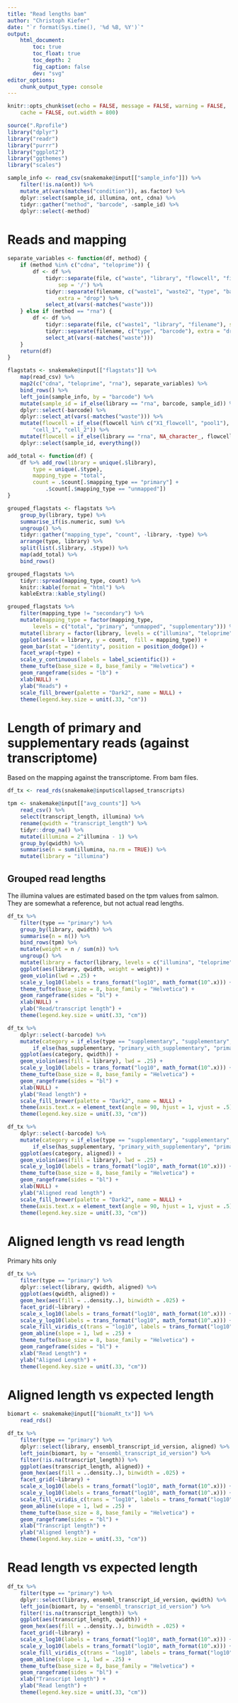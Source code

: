 ```yaml
---
title: "Read lengths bam"
author: "Christoph Kiefer"
date: "`r format(Sys.time(), '%d %B, %Y')`"
output:
    html_document:
        toc: true
        toc_float: true
        toc_depth: 2
        fig_caption: false
        dev: "svg"
editor_options:
    chunk_output_type: console
---
```


```r
knitr::opts_chunk$set(echo = FALSE, message = FALSE, warning = FALSE,
    cache = FALSE, out.width = 800)
```

```r
source(".Rprofile")
library("dplyr")
library("readr")
library("purrr")
library("ggplot2")
library("ggthemes")
library("scales")
```


```r
sample_info <- read_csv(snakemake@input[["sample_info"]]) %>% 
    filter(!is.na(ont)) %>%
    mutate_at(vars(matches("condition")), as.factor) %>% 
    dplyr::select(sample_id, illumina, ont, cdna) %>% 
    tidyr::gather("method", "barcode", -sample_id) %>% 
    dplyr::select(-method) 
```

# Reads and mapping

```r
separate_variables <- function(df, method) {
    if (method %in% c("cdna", "teloprime")) {
        df <- df %>%
            tidyr::separate(file, c("waste", "library", "flowcell", "filename"),
                sep = '/') %>% 
            tidyr::separate(filename, c("waste1", "waste2", "type", "barcode"),
                extra = "drop") %>%  
            select_at(vars(-matches("waste")))
    } else if (method == "rna") {
        df <- df %>%
            tidyr::separate(file, c("waste1", "library", "filename"), sep = '/') %>% 
            tidyr::separate(filename, c("type", "barcode"), extra = "drop") %>% 
            select_at(vars(-matches("waste"))) 
    }
    return(df)
}

flagstats <- snakemake@input[["flagstats"]] %>% 
    map(read_csv) %>% 
    map2(c("cdna", "teloprime", "rna"), separate_variables) %>% 
    bind_rows() %>% 
    left_join(sample_info, by = "barcode") %>% 
    mutate(sample_id = if_else(library == "rna", barcode, sample_id)) %>% 
    dplyr::select(-barcode) %>% 
    dplyr::select_at(vars(-matches("waste"))) %>% 
    mutate(flowcell = if_else(flowcell %in% c("X1_flowcell", "pool1"),
        "cell_1", "cell_2")) %>% 
    mutate(flowcell = if_else(library == "rna", NA_character_, flowcell)) %>% 
    dplyr::select(sample_id, everything())
```

```r
add_total <- function(df) {
    df %>% add_row(library = unique(.$library), 
        type = unique(.$type),
        mapping_type = "total",
        count = .$count[.$mapping_type == "primary"] +
            .$count[.$mapping_type == "unmapped"]) 
}

grouped_flagstats <- flagstats %>% 
    group_by(library, type) %>%
    summarise_if(is.numeric, sum) %>%
    ungroup() %>% 
    tidyr::gather("mapping_type", "count", -library, -type) %>% 
    arrange(type, library) %>% 
    split(list(.$library, .$type)) %>% 
    map(add_total) %>% 
    bind_rows()

grouped_flagstats %>% 
    tidyr::spread(mapping_type, count) %>% 
    knitr::kable(format = "html") %>%
    kableExtra::kable_styling()

grouped_flagstats %>% 
    filter(mapping_type != "secondary") %>%
    mutate(mapping_type = factor(mapping_type,
        levels = c("total", "primary", "unmapped", "supplementary"))) %>% 
    mutate(library = factor(library, levels = c("illumina", "teloprime", "cdna", "rna"))) %>% 
    ggplot(aes(x = library, y = count,  fill = mapping_type)) +
    geom_bar(stat = "identity", position = position_dodge()) +
    facet_wrap(~type) +
    scale_y_continuous(labels = label_scientific()) +
    theme_tufte(base_size = 8, base_family = "Helvetica") +
    geom_rangeframe(sides = "lb") +
    xlab(NULL) + 
    ylab("Reads") +
    scale_fill_brewer(palette = "Dark2", name = NULL) +
    theme(legend.key.size = unit(.33, "cm"))
```

# Length of primary and supplementary reads (against transcriptome)

Based on the mapping against the transcriptome. From bam files.

```r
df_tx <- read_rds(snakemake@input$collapsed_transcripts)

tpm <- snakemake@input[["avg_counts"]] %>% 
    read_csv() %>% 
    select(transcript_length, illumina) %>% 
    rename(qwidth = "transcript_length") %>%
    tidyr::drop_na() %>% 
    mutate(illumina = 2^illumina - 1) %>% 
    group_by(qwidth) %>% 
    summarise(n = sum(illumina, na.rm = TRUE)) %>% 
    mutate(library = "illumina")
```

## Grouped read lengths

The illumina values are estimated based on the tpm values from salmon. They are
somewhat a reference, but not actual read lengths.

```r
df_tx %>% 
    filter(type == "primary") %>% 
    group_by(library, qwidth) %>% 
    summarise(n = n()) %>% 
    bind_rows(tpm) %>% 
    mutate(weight = n / sum(n)) %>% 
    ungroup() %>% 
    mutate(library = factor(library, levels = c("illumina", "teloprime", "cdna", "rna"))) %>% 
    ggplot(aes(library, qwidth, weight = weight)) +
    geom_violin(lwd = .25) +
    scale_y_log10(labels = trans_format("log10", math_format(10^.x))) +
    theme_tufte(base_size = 8, base_family = "Helvetica") +
    geom_rangeframe(sides = "bl") +
    xlab(NULL) + 
    ylab("Read/transcript length") +
    theme(legend.key.size = unit(.33, "cm"))
```

```r
df_tx %>% 
    dplyr::select(-barcode) %>% 
    mutate(category = if_else(type == "supplementary", "supplementary",
        if_else(has_supplementary, "primary_with_supplementary", "primary_wo_supplementary"))) %>% 
    ggplot(aes(category, qwidth)) + 
    geom_violin(aes(fill = library), lwd = .25) +
    scale_y_log10(labels = trans_format("log10", math_format(10^.x))) +
    theme_tufte(base_size = 8, base_family = "Helvetica") +
    geom_rangeframe(sides = "bl") +
    xlab(NULL) + 
    ylab("Read length") +
    scale_fill_brewer(palette = "Dark2", name = NULL) +
    theme(axis.text.x = element_text(angle = 90, hjust = 1, vjust = .5)) +
    theme(legend.key.size = unit(.33, "cm"))
```

```r
df_tx %>% 
    dplyr::select(-barcode) %>% 
    mutate(category = if_else(type == "supplementary", "supplementary",
        if_else(has_supplementary, "primary_with_supplementary", "primary_wo_supplementary"))) %>% 
    ggplot(aes(category, aligned)) + 
    geom_violin(aes(fill = library), lwd = .25) +
    scale_y_log10(labels = trans_format("log10", math_format(10^.x))) +
    theme_tufte(base_size = 8, base_family = "Helvetica") +
    geom_rangeframe(sides = "bl") +
    xlab(NULL) + 
    ylab("Aligned read length") +
    scale_fill_brewer(palette = "Dark2", name = NULL) +
    theme(axis.text.x = element_text(angle = 90, hjust = 1, vjust = .5)) +
    theme(legend.key.size = unit(.33, "cm"))
```

# Aligned length vs read length

Primary hits only

```r
df_tx %>% 
    filter(type == "primary") %>% 
    dplyr::select(library, qwidth, aligned) %>% 
    ggplot(aes(qwidth, aligned)) +
    geom_hex(aes(fill = ..density..), binwidth = .025) +
    facet_grid(~library) +
    scale_x_log10(labels = trans_format("log10", math_format(10^.x))) +
    scale_y_log10(labels = trans_format("log10", math_format(10^.x))) +
    scale_fill_viridis_c(trans = "log10", labels = trans_format("log10", math_format(10^.x))) +
    geom_abline(slope = 1, lwd = .25) +
    theme_tufte(base_size = 8, base_family = "Helvetica") +
    geom_rangeframe(sides = "bl") +
    xlab("Read Length") + 
    ylab("Aligned Length") +
    theme(legend.key.size = unit(.33, "cm"))
```

# Aligned length vs expected length

```r
biomart <- snakemake@input[["biomaRt_tx"]] %>%
    read_rds()
```

```r
df_tx %>%
    filter(type == "primary") %>%
    dplyr::select(library, ensembl_transcript_id_version, aligned) %>%
    left_join(biomart, by = "ensembl_transcript_id_version") %>%
    filter(!is.na(transcript_length)) %>%
    ggplot(aes(transcript_length, aligned)) +
    geom_hex(aes(fill = ..density..), binwidth = .025) +
    facet_grid(~library) +
    scale_x_log10(labels = trans_format("log10", math_format(10^.x))) +
    scale_y_log10(labels = trans_format("log10", math_format(10^.x))) +
    scale_fill_viridis_c(trans = "log10", labels = trans_format("log10", math_format(10^.x))) +
    geom_abline(slope = 1, lwd = .25) +
    theme_tufte(base_size = 8, base_family = "Helvetica") +
    geom_rangeframe(sides = "bl") +
    xlab("Transcript length") +
    ylab("Aligned length") +
    theme(legend.key.size = unit(.33, "cm"))
```

# Read length vs expected length

```r
df_tx %>%
    filter(type == "primary") %>%
    dplyr::select(library, ensembl_transcript_id_version, qwidth) %>%
    left_join(biomart, by = "ensembl_transcript_id_version") %>%
    filter(!is.na(transcript_length)) %>%
    ggplot(aes(transcript_length, qwidth)) +
    geom_hex(aes(fill = ..density..), binwidth = .025) +
    facet_grid(~library) +
    scale_x_log10(labels = trans_format("log10", math_format(10^.x))) +
    scale_y_log10(labels = trans_format("log10", math_format(10^.x))) +
    scale_fill_viridis_c(trans = "log10", labels = trans_format("log10", math_format(10^.x))) +
    geom_abline(slope = 1, lwd = .25) +
    theme_tufte(base_size = 8, base_family = "Helvetica") +
    geom_rangeframe(sides = "bl") +
    xlab("Transcript length") +
    ylab("Read length") +
    theme(legend.key.size = unit(.33, "cm"))
```

